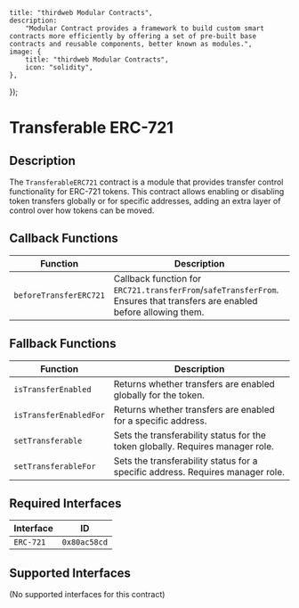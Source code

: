 

    title: "thirdweb Modular Contracts",
    description:
        "Modular Contract provides a framework to build custom smart contracts more efficiently by offering a set of pre-built base contracts and reusable components, better known as modules.",
    image: {
        title: "thirdweb Modular Contracts",
        icon: "solidity",
    },
});

# Transferable ERC-721

## Description

The `TransferableERC721` contract is a module that provides transfer control functionality for ERC-721 tokens. This contract allows enabling or disabling token transfers globally or for specific addresses, adding an extra layer of control over how tokens can be moved.

<GithubButtonLink href="https://github.com/thirdweb-dev/modular-contracts/blob/dev/src/module/token/transferable/TransferableERC721.sol" />

## Callback Functions

| Function             | Description                                                                |
|----------------------|----------------------------------------------------------------------------|
| `beforeTransferERC721`| Callback function for `ERC721.transferFrom`/`safeTransferFrom`. Ensures that transfers are enabled before allowing them. |

## Fallback Functions

| Function                | Description                                                                             |
|-------------------------|-----------------------------------------------------------------------------------------|
| `isTransferEnabled`     | Returns whether transfers are enabled globally for the token.                            |
| `isTransferEnabledFor`  | Returns whether transfers are enabled for a specific address.                            |
| `setTransferable`       | Sets the transferability status for the token globally. Requires manager role.          |
| `setTransferableFor`    | Sets the transferability status for a specific address. Requires manager role.          |

## Required Interfaces

| Interface  | ID          |
|------------|-------------|
| `ERC-721`  | `0x80ac58cd`|

## Supported Interfaces

(No supported interfaces for this contract)

